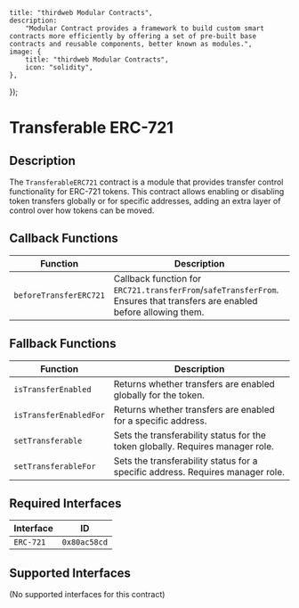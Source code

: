 

    title: "thirdweb Modular Contracts",
    description:
        "Modular Contract provides a framework to build custom smart contracts more efficiently by offering a set of pre-built base contracts and reusable components, better known as modules.",
    image: {
        title: "thirdweb Modular Contracts",
        icon: "solidity",
    },
});

# Transferable ERC-721

## Description

The `TransferableERC721` contract is a module that provides transfer control functionality for ERC-721 tokens. This contract allows enabling or disabling token transfers globally or for specific addresses, adding an extra layer of control over how tokens can be moved.

<GithubButtonLink href="https://github.com/thirdweb-dev/modular-contracts/blob/dev/src/module/token/transferable/TransferableERC721.sol" />

## Callback Functions

| Function             | Description                                                                |
|----------------------|----------------------------------------------------------------------------|
| `beforeTransferERC721`| Callback function for `ERC721.transferFrom`/`safeTransferFrom`. Ensures that transfers are enabled before allowing them. |

## Fallback Functions

| Function                | Description                                                                             |
|-------------------------|-----------------------------------------------------------------------------------------|
| `isTransferEnabled`     | Returns whether transfers are enabled globally for the token.                            |
| `isTransferEnabledFor`  | Returns whether transfers are enabled for a specific address.                            |
| `setTransferable`       | Sets the transferability status for the token globally. Requires manager role.          |
| `setTransferableFor`    | Sets the transferability status for a specific address. Requires manager role.          |

## Required Interfaces

| Interface  | ID          |
|------------|-------------|
| `ERC-721`  | `0x80ac58cd`|

## Supported Interfaces

(No supported interfaces for this contract)

